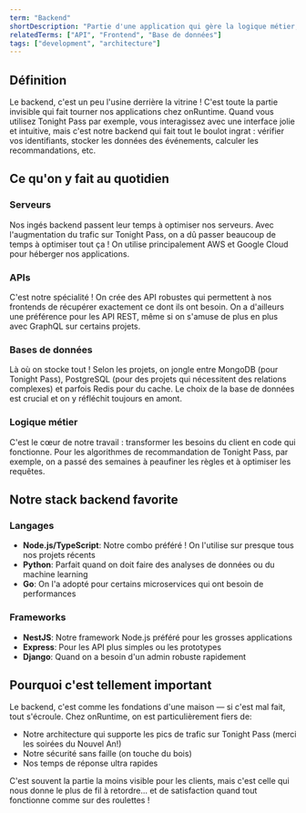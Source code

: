 ```yaml
---
term: "Backend"
shortDescription: "Partie d'une application qui gère la logique métier, la base de données et le traitement des données côté serveur"
relatedTerms: ["API", "Frontend", "Base de données"]
tags: ["development", "architecture"]
---
```


## Définition

Le backend, c'est un peu l'usine derrière la vitrine ! C'est toute la partie invisible qui fait tourner nos applications chez onRuntime. Quand vous utilisez Tonight Pass par exemple, vous interagissez avec une interface jolie et intuitive, mais c'est notre backend qui fait tout le boulot ingrat : vérifier vos identifiants, stocker les données des événements, calculer les recommandations, etc.

## Ce qu'on y fait au quotidien

### Serveurs
Nos ingés backend passent leur temps à optimiser nos serveurs. Avec l'augmentation du trafic sur Tonight Pass, on a dû passer beaucoup de temps à optimiser tout ça ! On utilise principalement AWS et Google Cloud pour héberger nos applications.

### APIs
C'est notre spécialité ! On crée des API robustes qui permettent à nos frontends de récupérer exactement ce dont ils ont besoin. On a d'ailleurs une préférence pour les API REST, même si on s'amuse de plus en plus avec GraphQL sur certains projets.

### Bases de données
Là où on stocke tout ! Selon les projets, on jongle entre MongoDB (pour Tonight Pass), PostgreSQL (pour des projets qui nécessitent des relations complexes) et parfois Redis pour du cache. Le choix de la base de données est crucial et on y réfléchit toujours en amont.

### Logique métier
C'est le cœur de notre travail : transformer les besoins du client en code qui fonctionne. Pour les algorithmes de recommandation de Tonight Pass, par exemple, on a passé des semaines à peaufiner les règles et à optimiser les requêtes.

## Notre stack backend favorite

### Langages
- **Node.js/TypeScript**: Notre combo préféré ! On l'utilise sur presque tous nos projets récents
- **Python**: Parfait quand on doit faire des analyses de données ou du machine learning
- **Go**: On l'a adopté pour certains microservices qui ont besoin de performances

### Frameworks
- **NestJS**: Notre framework Node.js préféré pour les grosses applications
- **Express**: Pour les API plus simples ou les prototypes
- **Django**: Quand on a besoin d'un admin robuste rapidement

## Pourquoi c'est tellement important

Le backend, c'est comme les fondations d'une maison — si c'est mal fait, tout s'écroule. Chez onRuntime, on est particulièrement fiers de:

- Notre architecture qui supporte les pics de trafic sur Tonight Pass (merci les soirées du Nouvel An!)
- Notre sécurité sans faille (on touche du bois)
- Nos temps de réponse ultra rapides

C'est souvent la partie la moins visible pour les clients, mais c'est celle qui nous donne le plus de fil à retordre... et de satisfaction quand tout fonctionne comme sur des roulettes !